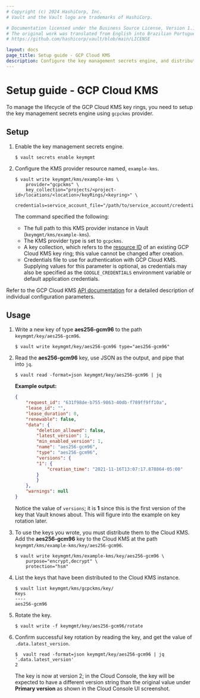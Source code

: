 ```yaml
---
# Copyright (c) 2024 HashiCorp, Inc.
# Vault and the Vault logo are trademarks of HashiCorp.

# Documentation licensed under the Business Source License, Version 1.1.
# The original work was translated from English into Brazilian Portuguese.
# https://github.com/hashicorp/vault/blob/main/LICENSE

layout: docs
page_title: Setup guide - GCP Cloud KMS
description: Configure the key management secrets engine, and distribute the Vault-managed keys to the target GCP Cloud KMS.
---
```


# Setup guide - GCP Cloud KMS

To manage the lifecycle of the GCP Cloud KMS key rings, you need to setup the
key management secrets engine using `gcpckms` provider.

## Setup

1. Enable the key management secrets engine.

    ```shell-session
    $ vault secrets enable keymgmt
    ```

1. Configure the KMS provider resource named, `example-kms`.

    ```shell-session
    $ vault write keymgmt/kms/example-kms \
        provider="gcpckms" \
        key_collection="projects/<project-id>/locations/<location>/keyRings/<keyring>" \
        credentials=service_account_file="/path/to/service_account/credentials.json"
    ```

    The command specified the following:

    - The full path to this KMS provider instance in Vault
      (`keymgmt/kms/example-kms`).
    - The KMS provider type is set to `gcpckms`.
    - A key collection, which refers to the [resource
      ID](https://cloud.google.com/kms/docs/resource-hierarchy#retrieve_resource_id)
      of an existing GCP Cloud KMS key ring; this value cannot be changed after
      creation.
    - Credentials file to use for authentication with GCP Cloud KMS. Supplying
      values for this parameter is optional, as credentials may also be
      specified as the `GOOGLE_CREDENTIALS` environment variable or default
      application credentials.


<Tip title="API documentation">

Refer to the GCP Cloud KMS [API
documentation](/vault/api-docs/secret/key-management/gcpkms) for a detailed
description of individual configuration parameters.

</Tip>

## Usage

1. Write a new key of type **aes256-gcm96** to the path `keymgmt/key/aes256-gcm96`.

    ```shell-session
    $ vault write keymgmt/key/aes256-gcm96 type="aes256-gcm96"
    ```

1. Read the **aes256-gcm96** key, use JSON as the output, and pipe that into `jq`.

    ```shell-session
    $ vault read -format=json keymgmt/key/aes256-gcm96 | jq
    ```

    **Example output:**

    <CodeBlockConfig hideClipboard>

    ```json
    {
        "request_id": "631f98de-b755-9863-40db-f789ff9ff10a",
        "lease_id": "",
        "lease_duration": 0,
        "renewable": false,
        "data": {
            "deletion_allowed": false,
            "latest_version": 1,
            "min_enabled_version": 1,
            "name": "aes256-gcm96",
            "type": "aes256-gcm96",
            "versions": {
            "1": {
                "creation_time": "2021-11-16T13:07:17.878864-05:00"
            }
            }
        },
        "warnings": null
    }
    ```

    </CodeBlockConfig>

    Notice the value of `versions`; it is **1** since this is the first version
    of the key that Vault knows about. This will figure into the example on key
    rotation later.

1. To use the keys you wrote, you must distribute them to the Cloud KMS. Add the
   **aes256-gcm96** key to the Cloud KMS at the path
   `keymgmt/kms/example-kms/key/aes256-gcm96`.

    ```shell-session
    $ vault write keymgmt/kms/example-kms/key/aes256-gcm96 \
        purpose="encrypt,decrypt" \
        protection="hsm"
    ```

1. List the keys that have been distributed to the Cloud KMS instance.

    ```shell-session
    $ vault list keymgmt/kms/gcpckms/key/
    Keys
    ----
    aes256-gcm96
    ```

1. Rotate the key.

    ```shell-session
    $ vault write -f keymgmt/key/aes256-gcm96/rotate
    ```

1. Confirm successful key rotation by reading the key, and get the value of
   `.data.latest_version`.

    ```shell-session
    $  vault read -format=json keymgmt/key/aes256-gcm96 | jq '.data.latest_version'
    2
    ```

    The key is now at version 2; in the Cloud Console, the key will be expected
    to have a different version string than the original value under **Primary
    version** as shown in the Cloud Console UI screenshot.
